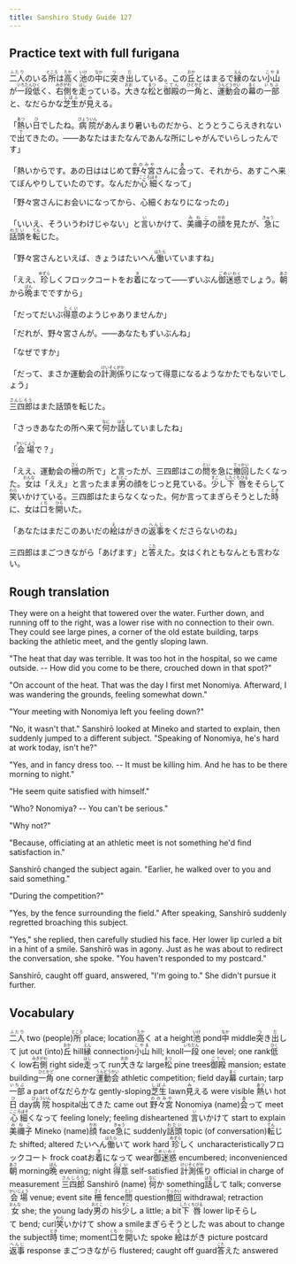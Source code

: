 ```yaml
---
title: Sanshiro Study Guide 127
---
```


## Practice text with full furigana

<p>
<ruby><rb>二人</rb><rt>ふたり</rt></ruby>のいる<ruby><rb>所</rb><rt>ところ</rt></ruby>は<ruby><rb>高</rb><rt>たか</rt></ruby>く<ruby><rb>池</rb><rt>いけ</rt></ruby>の<ruby><rb>中</rb><rt>なか</rt></ruby>に<ruby><rb>突</rb><rt>つ</rt></ruby>き<ruby><rb>出</rb><rt>だ</rt></ruby>している。この<ruby><rb>丘</rb><rt>おか</rt></ruby>とはまるで<ruby><rb>縁</rb><rt>えん</rt></ruby>のない<ruby><rb>小山</rb><rt>こやま</rt></ruby>が<ruby><rb>一段</rb><rt>いちだん</rt></ruby><ruby><rb>低</rb><rt>ひく</rt></ruby>く、<ruby><rb>右側</rb><rt>みぎがわ</rt></ruby>を<ruby><rb>走</rb><rt>はし</rt></ruby>っている。<ruby><rb>大</rb><rt>おお</rt></ruby>きな<ruby><rb>松</rb><rt>まつ</rt></ruby>と<ruby><rb>御殿</rb><rt>ごてん</rt></ruby>の<ruby><rb>一角</rb><rt>ひとかど</rt></ruby>と、<ruby><rb>運動会</rb><rt>うんどうかい</rt></ruby>の<ruby><rb>幕</rb><rt>まく</rt></ruby>の<ruby><rb>一部</rb><rt>いちぶ</rt></ruby>と、なだらかな<ruby><rb>芝生</rb><rt>しばふ</rt></ruby>が<ruby><rb>見</rb><rt>み</rt></ruby>える。
</p>

<p>
「<ruby><rb>熱</rb><rt>あつ</rt></ruby>い<ruby><rb>日</rb><rt>ひ</rt></ruby>でしたね。<ruby><rb>病院</rb><rt>びょういん</rt></ruby>があんまり暑いものだから、とうとうこらえきれないで<ruby><rb>出</rb><rt>で</rt></ruby>てきたの。――あなたはまたなんであんな所にしゃがんでいらしったんです」
</p>

<p>
「熱いからです。あの日ははじめて<ruby><rb>野々宮</rb><rt>ののみや</rt></ruby>さんに<ruby><rb>会</rb><rt>あ</rt></ruby>って、それから、あすこへ来てぼんやりしていたのです。なんだか<ruby><rb>心細</rb><rt>こころぼそ</rt></ruby>くなって」
</p>

<p>「野々宮さんにお会いになってから、心細くおなりになったの」</p>
<p>
「いいえ、そういうわけじゃない」と<ruby><rb>言</rb><rt>い</rt></ruby>いかけて、<ruby><rb>美禰子</rb><rt>みねこ</rt></ruby>の<ruby><rb>顔</rb><rt>かお</rt></ruby>を見たが、<ruby><rb>急</rb><rt>きゅう</rt></ruby>に<ruby><rb>話頭</rb><rt>わだい</rt></ruby>を<ruby><rb>転</rb><rt>てん</rt></ruby>じた。
</p>

<p>
「野々宮さんといえば、きょうはたいへん<ruby><rb>働</rb><rt>はたら</rt></ruby>いていますね」
</p>

<p>
「ええ、<ruby><rb>珍</rb><rt>めずら</rt></ruby>しくフロックコートをお<ruby><rb>着</rb><rt>き</rt></ruby>になって――ずいぶん<ruby><rb>御迷惑</rb><rt>ごめいわく</rt></ruby>でしょう。<ruby><rb>朝</rb><rt>あさ</rt></ruby>から<ruby><rb>晩</rb><rt>ばん</rt></ruby>までですから」
</p>

<p>
「だってだいぶ<ruby><rb>得意</rb><rt>とくい</rt></ruby>のようじゃありませんか」
</p>

<p>「だれが、野々宮さんが。――あなたもずいぶんね」</p>
<p>「なぜですか」</p>
<p>
「だって、まさか運動会の<ruby><rb>計測係</rb><rt>けいそくがか</rt></ruby>りになって得意になるようなかたでもないでしょう」
</p>

<p>
<ruby><rb>三四郎</rb><rt>さんしろう</rt></ruby>はまた話頭を転じた。
</p>

<p>
「さっきあなたの所へ来て<ruby><rb>何</rb><rt>なに</rt></ruby>か<ruby><rb>話</rb><rt>はな</rt></ruby>していましたね」
</p>

<p>
「<ruby><rb>会場</rb><rt>かいじょう</rt></ruby>で？」
</p>

<p>
「ええ、運動会の<ruby><rb>柵</rb><rt>さく</rt></ruby>の所で」と言ったが、三四郎はこの<ruby><rb>問</rb><rt>とい</rt></ruby>を急に<ruby><rb>撤回</rb><rt>てっかい</rt></ruby>したくなった。<ruby><rb>女</rb><rt>おんな</rt></ruby>は「ええ」と言ったまま<ruby><rb>男</rb><rt>おとこ</rt></ruby>の顔をじっと見ている。<ruby><rb>少</rb><rt>すこ</rt></ruby>し<ruby><rb>下唇</rb><rt>したくちびる</rt></ruby>をそらして<ruby><rb>笑</rb><rt>わら</rt></ruby>いかけている。三四郎はたまらなくなった。何か言ってまぎらそうとした<ruby><rb>時</rb><rt>とき</rt></ruby>に、女は<ruby><rb>口</rb><rt>くち</rt></ruby>を<ruby><rb>開</rb><rt>ひら</rt></ruby>いた。
</p>

<p>
「あなたはまだこのあいだの<ruby><rb>絵</rb><rt>え</rt></ruby>はがきの<ruby><rb>返事</rb><rt>へんじ</rt></ruby>をくださらないのね」
</p>

<p>
三四郎はまごつきながら「あげます」と<ruby><rb>答</rb><rt>こた</rt></ruby>えた。女はくれともなんとも言わない。
</p>


## Rough translation

They were on a height that towered over the water. Further down, and running off to the right, was a lower rise with no connection to their own. They could see large pines, a corner of the old estate building, tarps backing the athletic meet, and the gently sloping lawn. 

"The heat that day was terrible. It was too hot in the hospital, so we came outside. -- How did you come to be there, crouched down in that spot?"

"On account of the heat. That was the day I first met Nonomiya. Afterward, I was wandering the grounds, feeling somewhat down."

"Your meeting with Nonomiya left you feeling down?"

"No, it wasn't that." Sanshirō looked at Mineko and started to explain, then suddenly jumped to a different subject. "Speaking of Nonomiya, he's hard at work today, isn't he?"

"Yes, and in fancy dress too. -- It must be killing him. And he has to be there morning to night."

"He seem quite satisfied with himself."

"Who? Nonomiya? -- You can't be serious."

"Why not?"

"Because, officiating at an athletic meet is not something he'd find satisfaction in." 

Sanshirō changed the subject again. "Earlier, he walked over to you and said something."

"During the competition?"

"Yes, by the fence surrounding the field." After speaking, Sanshirō suddenly regretted broaching this subject.

"Yes," she replied, then carefully studied his face. Her lower lip curled a bit in a hint of a smile. Sanshirō was in agony. Just as he was about to redirect the conversation, she spoke. "You haven't responded to my postcard."

Sanshirō, caught off guard, answered, "I'm going to." She didn't pursue it further.


## Vocabulary

<p>
<span class="vocabstudy"><ruby><rb>二人</rb><rt>ふたり</rt></ruby>&nbsp;two (people)</span><span class="vocabstudy"><ruby><rb>所</rb><rt>ところ</rt></ruby>&nbsp;place; location</span><span class="vocabstudy"><ruby><rb>高</rb><rt>たか</rt></ruby>く&nbsp;at a height</span><span class="vocabstudy"><ruby><rb>池</rb><rt>いけ</rt></ruby>&nbsp;pond</span><span class="vocabstudy"><ruby><rb>中</rb><rt>なか</rt></ruby>&nbsp;middle</span><span class="vocabstudy"><ruby><rb>突</rb><rt>つ</rt></ruby>き<ruby><rb>出</rb><rt>だ</rt></ruby>して&nbsp;jut out (into)</span><span class="vocabstudy"><ruby><rb>丘</rb><rt>おか</rt></ruby>&nbsp;hill</span><span class="vocabstudy"><ruby><rb>縁</rb><rt>えん</rt></ruby>&nbsp;connection</span><span class="vocabstudy"><ruby><rb>小山</rb><rt>こやま</rt></ruby>&nbsp;hill; knoll</span><span class="vocabstudy"><ruby><rb>一段</rb><rt>いちだん</rt></ruby>&nbsp;one level; one rank</span><span class="vocabstudy"><ruby><rb>低</rb><rt>ひく</rt></ruby>く&nbsp;low</span><span class="vocabstudy"><ruby><rb>右側</rb><rt>みぎがわ</rt></ruby>&nbsp;right side</span><span class="vocabstudy"><ruby><rb>走</rb><rt>はし</rt></ruby>って&nbsp;run</span><span class="vocabstudy"><ruby><rb>大</rb><rt>おお</rt></ruby>きな&nbsp;large</span><span class="vocabstudy"><ruby><rb>松</rb><rt>まつ</rt></ruby>&nbsp;pine trees</span><span class="vocabstudy"><ruby><rb>御殿</rb><rt>ごてん</rt></ruby>&nbsp;mansion; estate building</span><span class="vocabstudy"><ruby><rb>一角</rb><rt>ひとかど</rt></ruby>&nbsp;one corner</span><span class="vocabstudy"><ruby><rb>運動会</rb><rt>うんどうかい</rt></ruby>&nbsp;athletic competition; field day</span><span class="vocabstudy"><ruby><rb>幕</rb><rt>まく</rt></ruby>&nbsp;curtain; tarp</span><span class="vocabstudy"><ruby><rb>一部</rb><rt>いちぶ</rt></ruby>&nbsp;a part of</span><span class="vocabstudy">なだらかな&nbsp;gently-sloping</span><span class="vocabstudy"><ruby><rb>芝生</rb><rt>しばふ</rt></ruby>&nbsp;lawn</span><span class="vocabstudy"><ruby><rb>見</rb><rt>み</rt></ruby>える&nbsp;were visible</span>
<span class="vocabstudy"><ruby><rb>熱</rb><rt>あつ</rt></ruby>い&nbsp;hot</span><span class="vocabstudy"><ruby><rb>日</rb><rt>ひ</rt></ruby>&nbsp;day</span><span class="vocabstudy"><ruby><rb>病院</rb><rt>びょういん</rt></ruby>&nbsp;hospital</span><span class="vocabstudy"><ruby><rb>出</rb><rt>で</rt></ruby>てきた&nbsp;came out</span>
<span class="vocabstudy"><ruby><rb>野々宮</rb><rt>ののみや</rt></ruby>&nbsp;Nonomiya (name)</span><span class="vocabstudy"><ruby><rb>会</rb><rt>あ</rt></ruby>って&nbsp;meet</span><span class="vocabstudy"><ruby><rb>心細</rb><rt>こころぼそ</rt></ruby>くなって&nbsp;feeling lonely; feeling disheartened</span>
<span class="vocabstudy"><ruby><rb>言</rb><rt>い</rt></ruby>いかけて&nbsp;start to explain</span><span class="vocabstudy"><ruby><rb>美禰子</rb><rt>みねこ</rt></ruby>&nbsp;Mineko (name)</span><span class="vocabstudy"><ruby><rb>顔</rb><rt>かお</rt></ruby>&nbsp;face</span><span class="vocabstudy"><ruby><rb>急</rb><rt>きゅう</rt></ruby>に&nbsp;suddenly</span><span class="vocabstudy"><ruby><rb>話頭</rb><rt>わだい</rt></ruby>&nbsp;topic (of conversation)</span><span class="vocabstudy"><ruby><rb>転</rb><rt>てん</rt></ruby>じた&nbsp;shifted; altered</span>
<span class="vocabstudy">たいへん<ruby><rb>働</rb><rt>はたら</rt></ruby>いて&nbsp;work hard</span>
<span class="vocabstudy"><ruby><rb>珍</rb><rt>めずら</rt></ruby>しく&nbsp;uncharacteristically</span><span class="vocabstudy">フロックコート&nbsp;frock coat</span><span class="vocabstudy">お<ruby><rb>着</rb><rt>き</rt></ruby>になって&nbsp;wear</span><span class="vocabstudy"><ruby><rb>御迷惑</rb><rt>ごめいわく</rt></ruby>&nbsp;encumbered; inconvenienced</span><span class="vocabstudy"><ruby><rb>朝</rb><rt>あさ</rt></ruby>&nbsp;morning</span><span class="vocabstudy"><ruby><rb>晩</rb><rt>ばん</rt></ruby>&nbsp;evening; night</span>
<span class="vocabstudy"><ruby><rb>得意</rb><rt>とくい</rt></ruby>&nbsp;self-satisfied</span>
<span class="vocabstudy"><ruby><rb>計測係</rb><rt>けいそくがか</rt></ruby>り&nbsp;official in charge of measurement</span>
<span class="vocabstudy"><ruby><rb>三四郎</rb><rt>さんしろう</rt></ruby>&nbsp;Sanshirō (name)</span>
<span class="vocabstudy"><ruby><rb>何</rb><rt>なに</rt></ruby>か&nbsp;something</span><span class="vocabstudy"><ruby><rb>話</rb><rt>はな</rt></ruby>して&nbsp;talk; converse</span>
<span class="vocabstudy"><ruby><rb>会場</rb><rt>かいじょう</rt></ruby>&nbsp;venue; event site</span>
<span class="vocabstudy"><ruby><rb>柵</rb><rt>さく</rt></ruby>&nbsp;fence</span><span class="vocabstudy"><ruby><rb>問</rb><rt>とい</rt></ruby>&nbsp;question</span><span class="vocabstudy"><ruby><rb>撤回</rb><rt>てっかい</rt></ruby>&nbsp;withdrawal; retraction</span><span class="vocabstudy"><ruby><rb>女</rb><rt>おんな</rt></ruby>&nbsp;she; the young lady</span><span class="vocabstudy"><ruby><rb>男</rb><rt>おとこ</rt></ruby>の&nbsp;his</span><span class="vocabstudy"><ruby><rb>少</rb><rt>すこ</rt></ruby>し&nbsp;a little; a bit</span><span class="vocabstudy"><ruby><rb>下唇</rb><rt>したくちびる</rt></ruby>&nbsp;lower lip</span><span class="vocabstudy">そらして&nbsp;bend; curl</span><span class="vocabstudy"><ruby><rb>笑</rb><rt>わら</rt></ruby>いかけて&nbsp;show a smile</span><span class="vocabstudy">まぎらそうとした&nbsp;was about to change the subject</span><span class="vocabstudy"><ruby><rb>時</rb><rt>とき</rt></ruby>&nbsp;time; moment</span><span class="vocabstudy"><ruby><rb>口</rb><rt>くち</rt></ruby>を<ruby><rb>開</rb><rt>ひら</rt></ruby>いた&nbsp;spoke</span>
<span class="vocabstudy"><ruby><rb>絵</rb><rt>え</rt></ruby>はがき&nbsp;picture postcard</span><span class="vocabstudy"><ruby><rb>返事</rb><rt>へんじ</rt></ruby>&nbsp;response</span>
<span class="vocabstudy">まごつきながら&nbsp;flustered; caught off guard</span><span class="vocabstudy"><ruby><rb>答</rb><rt>こた</rt></ruby>えた&nbsp;answered</span>
</p>

